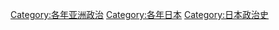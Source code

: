 [[Category:各年亚洲政治‎|Category:各年亚洲政治‎]]
[[Category:各年日本|Category:各年日本]]
[[Category:日本政治史|Category:日本政治史]]